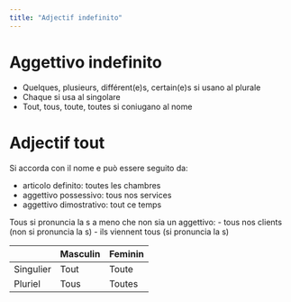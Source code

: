 ```yaml
---
title: "Adjectif indefinito"
---
```


# Aggettivo indefinito

-   Quelques, plusieurs, différent(e)s, certain(e)s si usano al plurale
-   Chaque si usa al singolare
-   Tout, tous, toute, toutes si coniugano al nome

# Adjectif tout

Si accorda con il nome e può essere seguito da:

-   articolo definito: toutes les chambres
-   aggettivo possessivo: tous nos services
-   aggettivo dimostrativo: tout ce temps

Tous si pronuncia la s a meno che non sia un aggettivo: - tous nos clients (non si pronuncia la s) - ils viennent tous (si pronuncia la s)

|           | Masculin | Feminin |
|-----------|----------|---------|
| Singulier | Tout     | Toute   |
| Pluriel   | Tous     | Toutes  |
